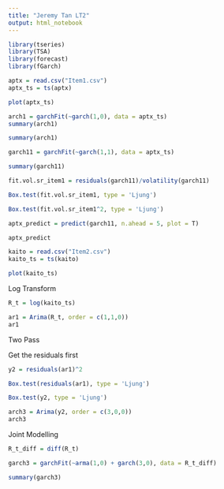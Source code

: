```yaml
---
title: "Jeremy Tan LT2"
output: html_notebook
---
```



```r
library(tseries)
library(TSA)
library(forecast)
library(fGarch)
```

```r
aptx = read.csv("Item1.csv")
aptx_ts = ts(aptx)
```

```r
plot(aptx_ts)
```
```r
arch1 = garchFit(~garch(1,0), data = aptx_ts)
summary(arch1)
```

```r
summary(arch1)
```

```r
garch11 = garchFit(~garch(1,1), data = aptx_ts)
```
```r
summary(garch11)
```

```r
fit.vol.sr_item1 = residuals(garch11)/volatility(garch11)
```

```r
Box.test(fit.vol.sr_item1, type = 'Ljung')
```

```r
Box.test(fit.vol.sr_item1^2, type = 'Ljung')

```

```r
aptx_predict = predict(garch11, n.ahead = 5, plot = T)
```

```r
aptx_predict
```

```r
kaito = read.csv("Item2.csv")
kaito_ts = ts(kaito)
```

```r
plot(kaito_ts)
```

Log Transform 

```r
R_t = log(kaito_ts)
```

```r
ar1 = Arima(R_t, order = c(1,1,0))
ar1
```
Two Pass 

Get the residuals first
```r
y2 = residuals(ar1)^2
```

```r
Box.test(residuals(ar1), type = 'Ljung')
```

```r
Box.test(y2, type = 'Ljung')
```

```r
arch3 = Arima(y2, order = c(3,0,0))
arch3
```
Joint Modelling

```r
R_t_diff = diff(R_t)
```

```r
garch3 = garchFit(~arma(1,0) + garch(3,0), data = R_t_diff)

```
```r
summary(garch3)
```

